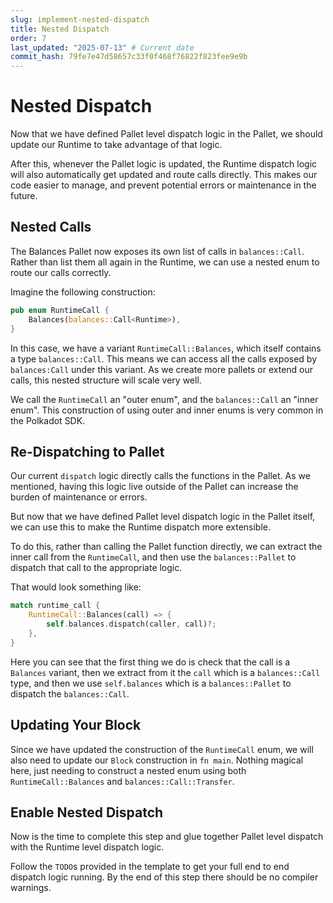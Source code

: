 ```yaml
---
slug: implement-nested-dispatch
title: Nested Dispatch
order: 7
last_updated: "2025-07-13" # Current date
commit_hash: 79fe7e47d58657c33f0f468f76822f823fee9e9b
---
```


# Nested Dispatch

Now that we have defined Pallet level dispatch logic in the Pallet, we should update our Runtime to take advantage of that logic.

After this, whenever the Pallet logic is updated, the Runtime dispatch logic will also automatically get updated and route calls directly. This makes our code easier to manage, and prevent potential errors or maintenance in the future.

## Nested Calls

The Balances Pallet now exposes its own list of calls in `balances::Call`. Rather than list them all again in the Runtime, we can use a nested enum to route our calls correctly.

Imagine the following construction:

```rust
pub enum RuntimeCall {
	Balances(balances::Call<Runtime>),
}
```

In this case, we have a variant `RuntimeCall::Balances`, which itself contains a type `balances::Call`. This means we can access all the calls exposed by `balances:Call` under this variant. As we create more pallets or extend our calls, this nested structure will scale very well.

We call the `RuntimeCall` an "outer enum", and the `balances::Call` an "inner enum". This construction of using outer and inner enums is very common in the Polkadot SDK.

## Re-Dispatching to Pallet

Our current `dispatch` logic directly calls the functions in the Pallet. As we mentioned, having this logic live outside of the Pallet can increase the burden of maintenance or errors.

But now that we have defined Pallet level dispatch logic in the Pallet itself, we can use this to make the Runtime dispatch more extensible.

To do this, rather than calling the Pallet function directly, we can extract the inner call from the `RuntimeCall`, and then use the `balances::Pallet` to dispatch that call to the appropriate logic.

That would look something like:

```rust
match runtime_call {
	RuntimeCall::Balances(call) => {
		self.balances.dispatch(caller, call)?;
	},
}
```

Here you can see that the first thing we do is check that the call is a `Balances` variant, then we extract from it the `call` which is a `balances::Call` type, and then we use `self.balances` which is a `balances::Pallet` to dispatch the `balances::Call`.

## Updating Your Block

Since we have updated the construction of the `RuntimeCall` enum, we will also need to update our `Block` construction in `fn main`. Nothing magical here, just needing to construct a nested enum using both `RuntimeCall::Balances` and `balances::Call::Transfer`.

## Enable Nested Dispatch

Now is the time to complete this step and glue together Pallet level dispatch with the Runtime level dispatch logic.

Follow the `TODO`s provided in the template to get your full end to end dispatch logic running. By the end of this step there should be no compiler warnings.
